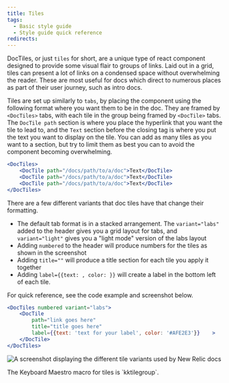 ```yaml
---
title: Tiles
tags:
  - Basic style guide
  - Style guide quick reference
redirects:
---
```


DocTiles, or just `tiles` for short, are a unique type of react component designed to provide some visual flair to groups of links. Laid out in a grid, tiles can present a lot of links on a condensed space without overwhelming the reader. These are most useful for docs which direct to numerous places as part of their user journey, such as intro docs.

Tiles are set up similarly to `tabs`, by placing the component using the following format where you want them to be in the doc. They are framed by `<DocTiles>` tabs, with each tile in the group being framed by `<DocTile>` tabs. The `DocTile path` section is where you place the hyperlink that you want the tile to lead to, and the `Text` section before the closing tag is where you put the text you want to display on the tile. You can add as many tiles as you want to a section, but try to limit them as best you can to avoid the component becoming overwhelming.

```jsx
<DocTiles>
    <DocTile path="/docs/path/to/a/doc">Text</DocTile>
    <DocTile path="/docs/path/to/a/doc">Text</DocTile>
    <DocTile path="/docs/path/to/a/doc">Text</DocTile>
</DocTiles>
```

There are a few different variants that doc tiles have that change their formatting.

* The default tab format is in a stacked arrangement. The `variant="labs"` added to the header gives you a grid layout for tabs, and `variant="light"` gives you a "light mode" version of the labs layout
* Adding `numbered` to the header will produce numbers for the tiles as shown in the screenshot
* Adding `title=""` will produce a title section for each tile you apply it together
* Adding `label={{text: , color: }}` will create a label in the bottom left of each tile.

For quick reference, see the code example and screenshot below.

```jsx
<DocTiles numbered variant="labs">
    <DocTile
        path="link goes here"
        title="title goes here"
        label={{text: 'text for your label', color: '#AFE2E3'}}    >
    </DocTile>
</DocTiles>
```

<img
  title="Tile_examples"
  alt="A screenshot displaying the different tile variants used by New Relic docs"
  src="/images/style-guide_screenshot-full_tile-examples.webp"
/>

<Callout variant="tip">
  The Keyboard Maestro macro for tiles is `kktilegroup`.
</Callout>
